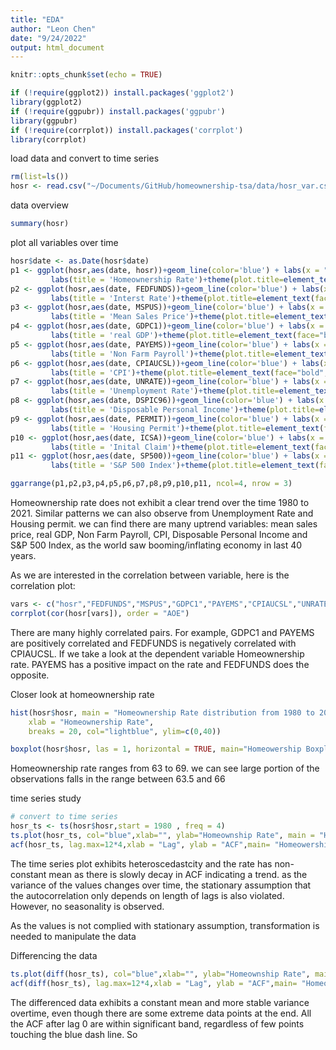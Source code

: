```yaml
---
title: "EDA"
author: "Leon Chen"
date: "9/24/2022"
output: html_document
---
```


```r
knitr::opts_chunk$set(echo = TRUE)
```

```r
if (!require(ggplot2)) install.packages('ggplot2')
library(ggplot2)
if (!require(ggpubr)) install.packages('ggpubr')
library(ggpubr)
if (!require(corrplot)) install.packages('corrplot')
library(corrplot)
```

load data and convert to time series
```r
rm(list=ls())
hosr <- read.csv("~/Documents/GitHub/homeownership-tsa/data/hosr_var.csv")
```

data overview
```r
summary(hosr)
```

plot all variables over time

```r
hosr$date <- as.Date(hosr$date)
p1 <- ggplot(hosr,aes(date, hosr))+geom_line(color='blue') + labs(x = "") + labs(y = "HOSR") +
         labs(title = 'Homeownership Rate')+theme(plot.title=element_text(face="bold",size=7))
p2 <- ggplot(hosr,aes(date, FEDFUNDS))+geom_line(color='blue') + labs(x = "") + labs(y = "FEDFUNDS") +
         labs(title = 'Interst Rate')+theme(plot.title=element_text(face="bold",size=7))
p3 <- ggplot(hosr,aes(date, MSPUS))+geom_line(color='blue') + labs(x = "") + labs(y = "MSPUS") +
         labs(title = 'Mean Sales Price')+theme(plot.title=element_text(face="bold",size=7))
p4 <- ggplot(hosr,aes(date, GDPC1))+geom_line(color='blue') + labs(x = "") + labs(y = "GDPC1") +
         labs(title = 'real GDP')+theme(plot.title=element_text(face="bold",size=7))
p5 <- ggplot(hosr,aes(date, PAYEMS))+geom_line(color='blue') + labs(x = "") + labs(y = "PAYEMS") +
         labs(title = 'Non Farm Payroll')+theme(plot.title=element_text(face="bold",size=7))
p6 <- ggplot(hosr,aes(date, CPIAUCSL))+geom_line(color='blue') + labs(x = "") + labs(y = "CPIAUCSL") +
         labs(title = 'CPI')+theme(plot.title=element_text(face="bold",size=7))
p7 <- ggplot(hosr,aes(date, UNRATE))+geom_line(color='blue') + labs(x = "") + labs(y = "UNRATE") +
         labs(title = 'Unemployment Rate')+theme(plot.title=element_text(face="bold",size=7))
p8 <- ggplot(hosr,aes(date, DSPIC96))+geom_line(color='blue') + labs(x = "") + labs(y = "DSPIC96") +
         labs(title = 'Disposable Personal Income')+theme(plot.title=element_text(face="bold",size=7))
p9 <- ggplot(hosr,aes(date, PERMIT))+geom_line(color='blue') + labs(x = "") + labs(y = "PERMIT") +
         labs(title = 'Housing Permit')+theme(plot.title=element_text(face="bold",size=7))
p10 <- ggplot(hosr,aes(date, ICSA))+geom_line(color='blue') + labs(x = "") + labs(y = "ICSA") +
         labs(title = 'Inital Claim')+theme(plot.title=element_text(face="bold",size=7))
p11 <- ggplot(hosr,aes(date, SP500))+geom_line(color='blue') + labs(x = "") + labs(y = "SP500") +
         labs(title = 'S&P 500 Index')+theme(plot.title=element_text(face="bold",size=7))

ggarrange(p1,p2,p3,p4,p5,p6,p7,p8,p9,p10,p11, ncol=4, nrow = 3)
```
Homeownership rate does not exhibit a clear trend over the time 1980 to 2021. Similar patterns we can also observe from Unemployment Rate and Housing permit. we can find there are many uptrend variables: mean sales price, real GDP, Non Farm Payroll, CPI, Disposable Personal Income and S&P 500 Index, as the world saw booming/inflating economy in last 40 years.

As we are interested in the correlation between variable, here is the correlation plot:

```r
vars <- c("hosr","FEDFUNDS","MSPUS","GDPC1","PAYEMS","CPIAUCSL","UNRATE","UMCSENT","DSPIC96","PERMIT","ICSA","SP500")
corrplot(cor(hosr[vars]), order = "AOE")
```
There are many highly correlated pairs. For example, GDPC1 and PAYEMS are positively correlated and FEDFUNDS is negatively correlated with CPIAUCSL.
If we take a look at the dependent variable Homeownership rate. PAYEMS has a positive impact on the rate and FEDFUNDS does the opposite.


Closer look at homeownership rate
```r
hist(hosr$hosr, main = "Homeownership Rate distribution from 1980 to 2021",
    xlab = "Homeownership Rate",
    breaks = 20, col="lightblue", ylim=c(0,40))

boxplot(hosr$hosr, las = 1, horizontal = TRUE, main="Homeowership Boxplot")
```

Homeownership rate ranges from 63 to 69. we can see large portion of the observations falls in the range between 63.5 and 66


time series study
```r
# convert to time series
hosr_ts <- ts(hosr$hosr,start = 1980 , freq = 4)
ts.plot(hosr_ts, col="blue",xlab="", ylab="Homeownship Rate", main = "Homeownship Rate over time")
acf(hosr_ts, lag.max=12*4,xlab = "Lag", ylab = "ACF",main= "Homeowership rate ACF")
```
The time series plot exhibits heteroscedastcity and the rate has non-constant mean as there is slowly decay in ACF indicating a trend. as the variance of the values changes over time, the stationary assumption that the autocorrelation only depends on length of lags is also violated. However, no seasonality is observed. 

As the values is not complied with stationary assumption, transformation is needed to manipulate the data

Differencing the data
```r
ts.plot(diff(hosr_ts), col="blue",xlab="", ylab="Homeownship Rate", main = "Homeownship Rate over time")
acf(diff(hosr_ts), lag.max=12*4,xlab = "Lag", ylab = "ACF",main= "Homeowership rate ACF")
```

The differenced data exhibits a constant mean and more stable variance overtime, even though there are some extreme data points at the end. All the ACF after lag 0 are within significant band, regardless of few points touching the blue dash line. So





